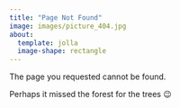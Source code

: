 ```yaml
---
title: "Page Not Found"
image: images/picture_404.jpg
about:
  template: jolla
  image-shape: rectangle
---
```


The page you requested cannot be found.

Perhaps it missed the forest for the trees 😉

